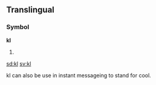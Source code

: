 ==Translingual==

===Symbol===
'''kl'''

# {{SI-unit-2|kilo|liter|litre|[[fluid measure]]}}


[[sd:kl]]
[[sv:kl]]


kl can also be use in instant messageing to stand for cool.